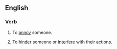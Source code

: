 ==English==

===Verb===
{{head|en|verb|head=[[get]] [[in]] someone's [[hair]]}}

# {{lb|en|idiomatic}} To [[annoy]] someone.
# {{lb|en|idiomatic}} To [[hinder]] someone or [[interfere]] with their actions.
